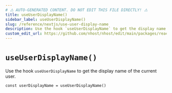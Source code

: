 ```yaml
---
# ⚠️ AUTO-GENERATED CONTENT. DO NOT EDIT THIS FILE DIRECTLY! ⚠️
title: useUserDisplayName()
sidebar_label: useUserDisplayName()
slug: /reference/nextjs/use-user-display-name
description: Use the hook `useUserDisplayName` to get the display name of the current user.
custom_edit_url: https://github.com/nhost/nhost/edit/main/packages/react/src/hooks/user.ts#L350
---
```


# `useUserDisplayName()`

Use the hook `useUserDisplayName` to get the display name of the current user.

```tsx
const userDisplayName = useUserDisplayName()
```
